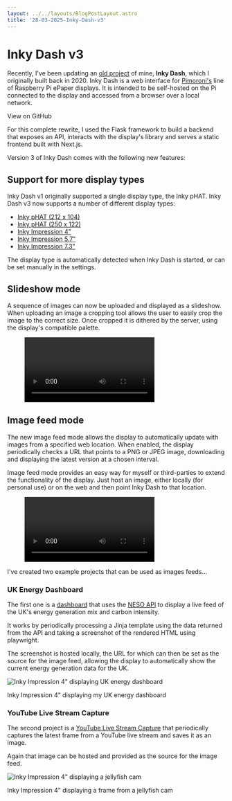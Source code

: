 ```yaml
---
layout: ../../layouts/BlogPostLayout.astro
title: '28-03-2025-Inky-Dash-v3'
---
```



# Inky Dash v3

Recently, I've been updating an [old project](/posts/20200605-inky-dash) of mine, **Inky Dash**, which I originally built back in 2020.
Inky Dash is a web interface for [Pimoroni's](https://shop.pimoroni.com/) line of Raspberry Pi ePaper displays. It is intended
to be self-hosted on the Pi connected to the display and accessed from a browser over a local network.

<IconButton class="my-4" icon="github" url="https://github.com/r-rayns/inky_dash">View on GitHub</IconButton>

For this complete rewrite, I used the Flask framework to build a backend that exposes an API, interacts with the display's library and
serves a static frontend built with Next.js.

Version 3 of Inky Dash comes with the following new features:

## Support for more display types
Inky Dash v1 originally supported a single display type, the Inky pHAT. Inky Dash v3 now supports a number of different display types:
- [Inky pHAT (212 x 104)](https://shop.pimoroni.com/products/inky-phat?variant=12549254217811)
- [Inky pHAT (250 x 122)](https://shop.pimoroni.com/products/inky-phat?variant=12549254217811)
- [Inky Impression 4"](https://shop.pimoroni.com/products/inky-impression-4?variant=39599238807635)
- [Inky Impression 5.7"](https://shop.pimoroni.com/products/inky-impression-5-7?variant=32298701324371)
- [Inky Impression 7.3"](https://shop.pimoroni.com/products/inky-impression-7-3?variant=40512683376723)

The display type is automatically detected when Inky Dash is started, or can be set manually in the settings.

## Slideshow mode

A sequence of images can now be uploaded and displayed as a slideshow. When uploading an image a cropping tool allows the user
to easily crop the image to the correct size. Once cropped it is dithered by the server, using the display's compatible palette.


<figure>
  <Video src="/video/slideshow-demo.mp4"/>
  <figcaption>A demonstration of the slideshow feature</figcaption>
</figure>

## Image feed mode

The new image feed mode allows the display to automatically update with images from a specified web location.
When enabled, the display periodically checks a URL that points to a PNG or JPEG image, downloading and displaying the
latest version at a chosen interval.

Image feed mode provides an easy way for myself or third-parties to extend the functionality of the display.
Just host an image, either locally (for personal use) or on the web and then point Inky Dash to that location.

<figure>
  <Video src="/video/image-feed-demo.mp4"/>
  <figcaption>A demonstration of the image feed feature</figcaption>
</figure>

I've created two example projects that can be used as images feeds...

### UK Energy Dashboard
The first one is a [dashboard](https://github.com/r-rayns/inky_uk_energy) that uses the [NESO API](https://carbon-intensity.github.io/api-definitions/#carbon-intensity-api-v2-0-0)
to display a live feed of the UK's energy generation mix and carbon intensity.

It works by periodically processing a Jinja template using the data returned from the API and taking a screenshot of the
rendered HTML using playwright.

The screenshot is hosted locally, the URL for which can then be set as the source for
the image feed, allowing the display to automatically show the current energy generation data for the UK.

![Inky Impression 4\" displaying UK energy dashboard](/images/inky-impression4-image-feed.jpeg "Inky Impression 4\" displaying UK energy dashboard")
<figcaption>Inky Impression 4" displaying my UK energy dashboard</figcaption>

### YouTube Live Stream Capture
The second project is a [YouTube Live Stream Capture](https://github.com/r-rayns/inky_yt_capture) that periodically
captures the latest frame from a YouTube live stream and saves it as an image.

Again that image can be hosted and provided as the source for the image feed.

![Inky Impression 4\" displaying a jellyfish cam](/images/inky-impression4-jelly-cam.jpeg "Inky Impression 4\" displaying a jellyfish cam")
<figcaption>Inky Impression 4" displaying a frame from a jellyfish cam</figcaption>
